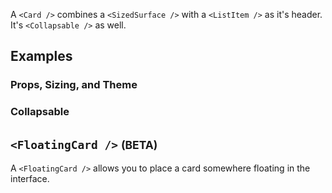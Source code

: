 
A `<Card />` combines a `<SizedSurface />` with a `<ListItem />` as it's header.
It's `<Collapsable />` as well.

## Examples

### Props, Sizing, and Theme

<Example examples={Ex} source={ExSource} id="Basic" />

### Collapsable

<Example examples={Ex} source={ExSource} id="Collapsable" />

## `<FloatingCard />` <small>(BETA)</small>

A `<FloatingCard />` allows you to place a card somewhere floating in the interface.

<Example examples={Ex} source={ExSource} id="Floating" />
